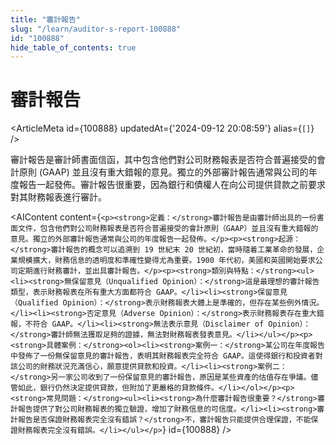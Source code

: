 ```yaml
---
title: "審計報告"
slug: "/learn/auditor-s-report-100888"
id: "100888"
hide_table_of_contents: true
---
```



# 審計報告

<ArticleMeta id={100888} updatedAt={'2024-09-12 20:08:59'} alias={`[]`} />
<div className='border-solid border-b border-t-0 my-4 border-[var(--ifm-color-gray-300)]' />

審計報告是審計師書面信函，其中包含他們對公司財務報表是否符合普遍接受的會計原則 (GAAP) 並且沒有重大錯報的意見。獨立的外部審計報告通常與公司的年度報告一起發佈。審計報告很重要，因為銀行和債權人在向公司提供貸款之前要求對其財務報表進行審計。

<AIContent content={`<p><strong>定義：</strong>審計報告是由審計師出具的一份書面文件，包含他們對公司財務報表是否符合普遍接受的會計原則（GAAP）並且沒有重大錯報的意見。獨立的外部審計報告通常與公司的年度報告一起發佈。</p><p><strong>起源：</strong>審計報告的概念可以追溯到 19 世紀末 20 世紀初，當時隨着工業革命的發展，企業規模擴大，財務信息的透明度和準確性變得尤為重要。1900 年代初，美國和英國開始要求公司定期進行財務審計，並出具審計報告。</p><p><strong>類別與特點：</strong><ul><li><strong>無保留意見（Unqualified Opinion）：</strong>這是最理想的審計報告類型，表示財務報表在所有重大方面都符合 GAAP。</li><li><strong>保留意見（Qualified Opinion）：</strong>表示財務報表大體上是準確的，但存在某些例外情況。</li><li><strong>否定意見（Adverse Opinion）：</strong>表示財務報表存在重大錯報，不符合 GAAP。</li><li><strong>無法表示意見（Disclaimer of Opinion）：</strong>審計師無法獲取足夠的證據，無法對財務報表發表意見。</li></ul></p><p><strong>具體案例：</strong><ol><li><strong>案例一：</strong>某公司在年度報告中發佈了一份無保留意見的審計報告，表明其財務報表完全符合 GAAP。這使得銀行和投資者對該公司的財務狀況充滿信心，願意提供貸款和投資。</li><li><strong>案例二：</strong>另一家公司收到了一份保留意見的審計報告，原因是某些資產的估值存在爭議。儘管如此，銀行仍然決定提供貸款，但附加了更嚴格的貸款條件。</li></ol></p><p><strong>常見問題：</strong><ul><li><strong>為什麼審計報告很重要？</strong>審計報告提供了對公司財務報表的獨立驗證，增加了財務信息的可信度。</li><li><strong>審計報告是否保證財務報表完全沒有錯誤？</strong>不，審計報告只能提供合理保證，不能保證財務報表完全沒有錯誤。</li></ul></p>`} id={100888} />
